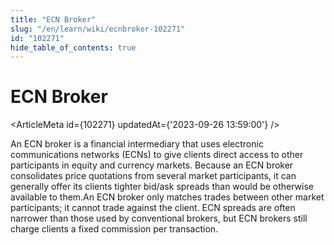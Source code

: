 ```yaml
---
title: "ECN Broker"
slug: "/en/learn/wiki/ecnbroker-102271"
id: "102271"
hide_table_of_contents: true
---
```



# ECN Broker

<ArticleMeta id={102271} updatedAt={'2023-09-26 13:59:00'} />
<div className='border-solid border-b border-t-0 my-4 border-[var(--ifm-color-gray-300)]' />

An ECN broker is a financial intermediary that uses electronic communications networks (ECNs) to give clients direct access to other participants in equity and currency markets. Because an ECN broker consolidates price quotations from several market participants, it can generally offer its clients tighter bid/ask spreads than would be otherwise available to them.An ECN broker only matches trades between other market participants; it cannot trade against the client. ECN spreads are often narrower than those used by conventional brokers, but ECN brokers still charge clients a fixed commission per transaction.
